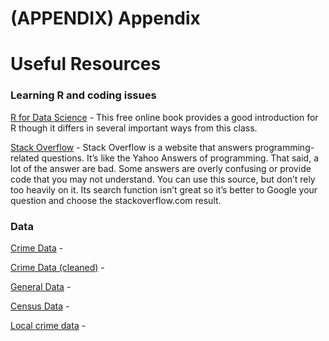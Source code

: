 \cleardoublepage 

# (APPENDIX) Appendix {-}

# Useful Resources

### Learning R and coding issues

[R for Data Science](http://r4ds.had.co.nz/) - This free online book provides a good introduction for R though it differs in several important ways from this class.


[Stack Overflow](http://stackoverflow.com/) - Stack Overflow is a website that answers programming-related questions. It's like the Yahoo Answers of programming. That said, a lot of the answer are bad. Some answers are overly confusing or provide code that you may not understand. You can use this source, but don't rely too heavily on it. Its search function isn't great so it's better to Google your question and choose the stackoverflow.com result. 


### Data

[Crime Data](https://www.icpsr.umich.edu/icpsrweb/content/NACJD/index.html) - 

[Crime Data (cleaned)](http://crimedatatool.com/data) - 

[General Data](https://www.icpsr.umich.edu/icpsrweb/) - 

[Census Data](https://usa.ipums.org/usa/) - 

[Local crime data](https://www.policedatainitiative.org/datasets/) - 
